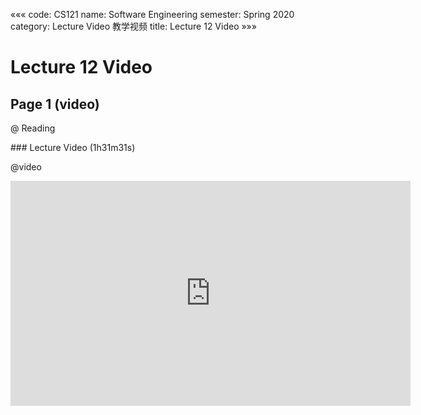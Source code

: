 «««
code: CS121
name: Software Engineering
semester: Spring 2020
category: Lecture Video 教学视频
title: Lecture 12 Video
»»»

# Lecture 12 Video

## Page 1 (video)

@ Reading

<div class="markdown-body">
### Lecture Video (1h31m31s)
</div>

@video

<iframe src="https://watchsb.com/e/fogun497oj1d.html" frameborder=0 marginwidth=0 marginheight=0 scrolling=no width=640 height=360 allowfullscreen></iframe>


